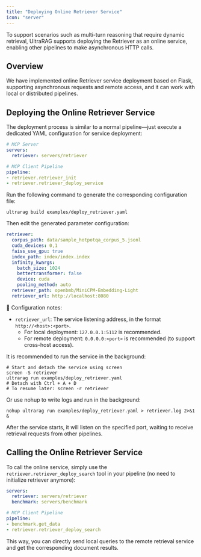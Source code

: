 ```yaml
---
title: "Deploying Online Retriever Service"
icon: "server"
---
```


To support scenarios such as multi-turn reasoning that require dynamic retrieval, UltraRAG supports deploying the Retriever as an online service, enabling other pipelines to make asynchronous HTTP calls.

## Overview

We have implemented online Retriever service deployment based on Flask, supporting asynchronous requests and remote access, and it can work with local or distributed pipelines.

## Deploying the Online Retriever Service

The deployment process is similar to a normal pipeline—just execute a dedicated YAML configuration for service deployment:

```yaml
# MCP Server
servers:
  retriever: servers/retriever

# MCP Client Pipeline
pipeline:
- retriever.retriever_init
- retriever.retriever_deploy_service
```

Run the following command to generate the corresponding configuration file:

```shell
ultrarag build examples/deploy_retriever.yaml
```

Then edit the generated parameter configuration:

```yaml
retriever:
  corpus_path: data/sample_hotpotqa_corpus_5.jsonl
  cuda_devices: 0,1
  faiss_use_gpu: true
  index_path: index/index.index
  infinity_kwargs:
    batch_size: 1024
    bettertransformer: false
    device: cuda
    pooling_method: auto
  retriever_path: openbmb/MiniCPM-Embedding-Light
  retriever_url: http://localhost:8080
```

📌 Configuration notes:
- `retriever_url`: The service listening address, in the format `http://<host>:<port>`.
  - For local deployment: `127.0.0.1:5112` is recommended.
  - For remote deployment: `0.0.0.0:<port>` is recommended (to support cross-host access).

It is recommended to run the service in the background:

```shell
# Start and detach the service using screen
screen -S retriever
ultrarag run examples/deploy_retriever.yaml
# Detach with Ctrl + A + D
# To resume later: screen -r retriever
```

Or use nohup to write logs and run in the background:

```shell
nohup ultrarag run examples/deploy_retriever.yaml > retriever.log 2>&1 &
```

After the service starts, it will listen on the specified port, waiting to receive retrieval requests from other pipelines.

## Calling the Online Retriever Service

To call the online service, simply use the `retriever.retriever_deploy_search` tool in your pipeline (no need to initialize retriever anymore):

```yaml
servers:
  retriever: servers/retriever
  benchmark: servers/benchmark

# MCP Client Pipeline
pipeline:
- benchmark.get_data
- retriever.retriever_deploy_search
```

This way, you can directly send local queries to the remote retrieval service and get the corresponding document results.